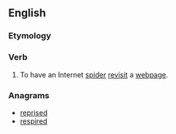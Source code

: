 ==English==

===Etymology===
{{prefix|re|spider|lang=en}}
===Verb===
{{en-verb}}

# To have an Internet [[spider]] [[revisit]] a [[webpage]].

===Anagrams===
* [[reprised#English|reprised]]
* [[respired#English|respired]]